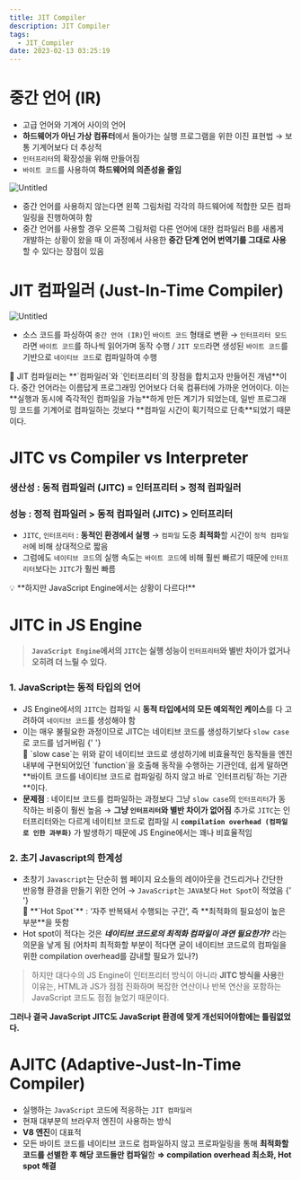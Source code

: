 ```yaml
---
title: JIT Compiler
description: JIT Compiler
tags:
  - JIT_Compiler
date: 2023-02-13 03:25:19
---
```


# 중간 언어 (IR)

- 고급 언어와 기계어 사이의 언어
- **하드웨어가 아닌 가상 컴퓨터**에서 돌아가는 실행 프로그램을 위한 이진 표현법 → 보통 기계어보다 더 추상적
- `인터프리터`의 확장성을 위해 만들어짐
- `바이트 코드`를 사용하여 **하드웨어의 의존성을 줄임**

![Untitled](https://img.notionusercontent.com/s3/prod-files-secure%2F8e61f098-260b-40c4-a9fa-ac8070b87872%2Fd62150df-ac76-4d27-811b-8f739cdab660%2FUntitled.png/size/w=580?exp=1734633656&sig=y-INEexI9ltsQJ6Arqlggo3SsCQ5gW6mPqdurZXUzuU)

- 중간 언어를 사용하지 않는다면 왼쪽 그림처럼 각각의 하드웨어에 적합한 모든 컴파일링을 진행하여햐 함
- 중간 언어를 사용할 경우 오른쪽 그림처럼 다른 언어에 대한 컴파일러 B를 새롭게 개발하는 상황이 왔을 때
  이 과정에서 사용한 **중간 단계 언어 번역기를 그대로 사용**할 수 있다는 장점이 있음

# JIT 컴파일러 (Just-In-Time Compiler)

![Untitled](https://img.notionusercontent.com/s3/prod-files-secure%2F8e61f098-260b-40c4-a9fa-ac8070b87872%2F5ceeada7-f3c0-4a44-a9f3-4c77e041d335%2FUntitled.png/size/w=770?exp=1734633684&sig=le7jCt6tNeuD5V-dHFcPXBVrp7bDUPibwBT1ddFO9OM)

- 소스 코드를 파싱하여 `중간 언어 (IR)`인 `바이트 코드` 형태로 변환
  → `인터프리터 모드`라면 `바이트 코드`를 하나씩 읽어가며 동작 수행 / `JIT 모드`라면 생성된 `바이트 코드`를 기반으로 `네이티브 코드`로 컴파일하여 수행

<aside>
📌 JIT 컴파일러는 **`컴파일러`와 `인터프리터`의 장점을 합치고자 만들어진 개념**이다.
중간 언어라는 이름답게 프로그래밍 언어보다 더욱 컴퓨터에 가까운 언어이다.
이는 **실행과 동시에 즉각적인 컴파일을 가능**하게 만든 계기가 되었는데,
일반 프로그래밍 코드를 기계어로 컴파일하는 것보다 **컴파일 시간이 획기적으로 단축**되었기 때문이다.

</aside>

# JITC vs Compiler vs Interpreter

### 생산성 : 동적 컴파일러 (JITC) = 인터프리터 > 정적 컴파일러

### 성능 : 정적 컴파일러 > 동적 컴파일러 (JITC) > 인터프리터

- `JITC`, `인터프리터` : **동적인 환경에서 실행** → `컴파일` 도중 **최적화**할 시간이 `정적 컴파일러`에 비해 상대적으로 짧음
- 그럼에도 `네이티브 코드`의 실행 속도는 `바이트 코드`에 비해 훨씬 빠르기 때문에 `인터프리터`보다는 `JITC`가 훨씬 빠름

<aside>
💡 **하지만 JavaScript Engine에서는 상황이 다르다!**

</aside>

# JITC in JS Engine

> **`JavaScript Engine`에서의 `JITC`는 실행 성능이 `인터프리터`와 별반 차이가 없거나 오히려 더 느릴 수 있다.**

### 1. JavaScript는 **동적 타입의 언어**

- JS Engine에서의 `JITC`는 컴파일 시 **동적 타입에서의 모든 예외적인 케이스**를 다 고려하여 `네이티브 코드`를 생성해야 함
- 이는 매우 불필요한 과정이므로 JITC는 네이티브 코드를 생성하기보다 `slow case`로 코드를 넘거버림
  {' '}
  <aside>
    📌 `slow case`는 위와 같이 네이티브 코드로 생성하기에 비효율적인 동작들을
    엔진 내부에 구현되어있던 `function`을 호출해 동작을 수행하는 기관인데, 쉽게
    말하면 **바이트 코드를 네이티브 코드로 컴파일링 하지 않고 바로
    `인터프리팅`하는 기관**이다.
  </aside>
- **문제점** : 네이티브 코드를 컴파일하는 과정보다 그냥 `slow case`의 `인터프리터`가 동작하는 비중이 훨씬 높음 → **그냥 `인터프리터`와 별반 차이가 없어짐**
  추가로 `JITC`는 인터프리터와는 다르게 네이티브 코드로 컴파일 시 **`compilation overhead (컴파일로 인한 과부화)`** 가 발생하기 때문에 JS Engine에서는 꽤나 비효율적임

### 2. 초기 Javascript의 한계성

- 초창기 `Javascript`는 단순히 웹 페이지 요소들의 레이아웃을 건드리거나 간단한 반응형 환경을 만들기 위한 언어 → `JavaScript`는 `JAVA`보다 `Hot Spot`이 적었음
  {' '}
  <aside>
    📌 **`Hot Spot`** : ‘자주 반복돼서 수행되는 구간’, 즉 **최적화의 필요성이
    높은 부분**을 뜻함
  </aside>
- Hot spot이 적다는 것은 **_네이티브 코드로의 최적화 컴파일이 과연 필요한가?_** 라는 의문을 낳게 됨
  (어차피 최적화할 부분이 적다면 굳이 네이티브 코드로의 컴파일을 위한 compilation overhead를 감내할 필요가 있나?)

> 하지만 대다수의 JS Engine이 인터프리터 방식이 아니라 **JITC 방식을 사용**한 이유는, HTML과 JS가 점점 진화하며 복잡한 연산이나 반복 연산을 포함하는 JavaScript 코드도 점점 늘었기 때문이다.

**그러나 결국 JavaScript JITC도 JavaScript 환경에 맞게 개선되어야함에는 틀림없었다.**

>

# AJITC (Adaptive-Just-In-Time Compiler)

- 실행하는 `JavaScript` 코드에 적응하는 `JIT 컴파일러`
- 현재 대부분의 브라우저 엔진이 사용하는 방식
- **V8 엔진**이 대표적
- 모든 바이트 코드를 네이티브 코드로 컴파일하지 않고 프로파일링을 통해 **최적화할 코드를 선별한 후 해당 코드들만 컴파일**함
  **⇒ compilation overhead 최소화, Hot spot 해결**
